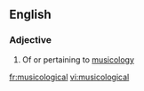 ==English==

===Adjective===
{{en-adj|-}}

# Of or pertaining to [[musicology]]

[[fr:musicological]]
[[vi:musicological]]